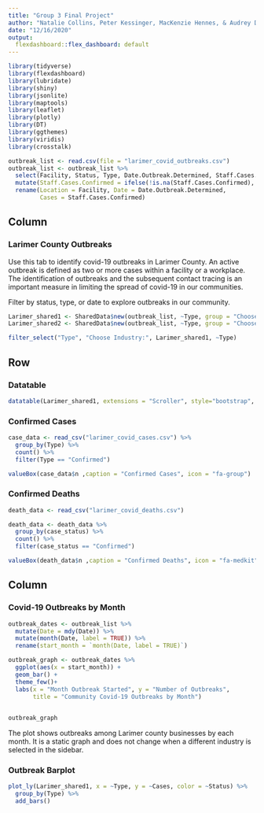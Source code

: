 ```yaml
---
title: "Group 3 Final Project"
author: "Natalie Collins, Peter Kessinger, MacKenzie Hennes, & Audrey Dickinson"
date: "12/16/2020"
output:
  flexdashboard::flex_dashboard: default
---
```


  
```r
library(tidyverse)
library(flexdashboard)
library(lubridate)
library(shiny)
library(jsonlite)
library(maptools)
library(leaflet)
library(plotly)
library(DT)
library(ggthemes)
library(viridis)
library(crosstalk)

outbreak_list <- read.csv(file = "larimer_covid_outbreaks.csv")
outbreak_list <- outbreak_list %>%
  select(Facility, Status, Type, Date.Outbreak.Determined, Staff.Cases.Confirmed) %>% 
  mutate(Staff.Cases.Confirmed = ifelse(!is.na(Staff.Cases.Confirmed), Staff.Cases.Confirmed, 0)) %>% 
  rename(Location = Facility, Date = Date.Outbreak.Determined,
         Cases = Staff.Cases.Confirmed)
```


Column {.sidebar data-width=250}
-------------------------------------
### Larimer County Outbreaks

Use this tab to identify covid-19 outbreaks in Larimer County. An active outbreak is defined as two or more cases within a facility or a workplace. The identification of outbreaks and the subsequent contact tracing is an important measure in limiting the spread of covid-19 in our communities. 

Filter by status, type, or date to explore outbreaks in our community. 

```r
Larimer_shared1 <- SharedData$new(outbreak_list, ~Type, group = "Choose Industry")
Larimer_shared2 <- SharedData$new(outbreak_list, ~Type, group = "Choose Industry")

filter_select("Type", "Choose Industry:", Larimer_shared1, ~Type)


```

Row {data-height=600}
-------------------------------------
### Datatable

```r
datatable(Larimer_shared1, extensions = "Scroller", style="bootstrap", class="compact", width="100%", options=list(deferRender=TRUE, scrollY=300, scroller=TRUE))
```


### Confirmed Cases

```r
case_data <- read_csv("larimer_covid_cases.csv") %>% 
  group_by(Type) %>% 
  count() %>% 
  filter(Type == "Confirmed")

valueBox(case_data$n ,caption = "Confirmed Cases", icon = "fa-group")
```

### Confirmed Deaths
```r
death_data <- read_csv("larimer_covid_deaths.csv")

death_data <- death_data %>% 
  group_by(case_status) %>% 
  count() %>% 
  filter(case_status == "Confirmed")

valueBox(death_data$n ,caption = "Confirmed Deaths", icon = "fa-medkit")

```

Column {data-width=400, .tabset}
-------------------------------------
  
### Covid-19 Outbreaks by Month

```r
outbreak_dates <- outbreak_list %>% 
  mutate(Date = mdy(Date)) %>%  
  mutate(month(Date, label = TRUE)) %>% 
  rename(start_month = `month(Date, label = TRUE)`)

outbreak_graph <- outbreak_dates %>% 
  ggplot(aes(x = start_month)) +
  geom_bar() +
  theme_few()+
  labs(x = "Month Outbreak Started", y = "Number of Outbreaks", 
       title = "Community Covid-19 Outbreaks by Month")
  

outbreak_graph
```

The plot shows  outbreaks among Larimer county businesses by each month. It is a static graph and does not change when a different industry is selected in the sidebar. 

### Outbreak Barplot

```r
plot_ly(Larimer_shared1, x = ~Type, y = ~Cases, color = ~Status) %>%
  group_by(Type) %>% 
  add_bars()
```



